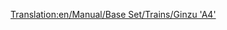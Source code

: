 [[Translation:en/Manual/Base Set/Trains/Ginzu 'A4']]
{{en/Manual/Base Set/Trains/Trains|Cost=£22,265 ($44.530)
|Speed=128 kph (80 mph)
|Weight=162 t
|Power=1,200 hp (895 kW)
|Annual=£2,296 ($4.592)
|Designed=1935
|Lifespan=20
|Capacity=N/A
|Description=The most common-used steam train, until diesel trains become available. The Ginzu is available from the early beginning (if you start around 1945), and is the fastest off all the steam engines available. Later the [[en/Manual/Base Set/Trains/SH '8P']] becomes available.
|Real-life=This is a renamed version of the [https://www.wikipedia.org/wiki/LNER Class A4 British Gresley A4] locomotive. A British Gresley A4 locomotive, named "Mallard", is the holder of the fastest steam locomotive record of 126 mph (202.8 km/h).

For more information, see http://www.winwaed.com/rail/LNER/locos/A/a4.shtml.
}}